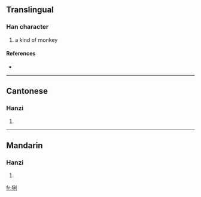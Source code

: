 ==Translingual==

===Han character===
{{Han char|rn=94|rad=犬|as=07|sn=10|four=4220<sub>0</sub>|canj=大竹竹木弓 (KHHDN)}}

# a kind of monkey

====References====
* {{Han ref|kx=0712.071|dkj=20453|hdz=21349.070|uh=7301|ud=29441|bh=D2AA|bd=53930}}

----

==Cantonese==

===Hanzi===
{{yue-hanzi|jyut=|y=lei6}}

# {{defn|Cantonese|sort=犬07}}

----

==Mandarin==

===Hanzi===
{{cmn-hanzi|pin=[[lì]] ([[li4]])|wg=li<sup>4</sup>}}

# {{defn|Mandarin|sort=犬07}}

[[fr:猁]]